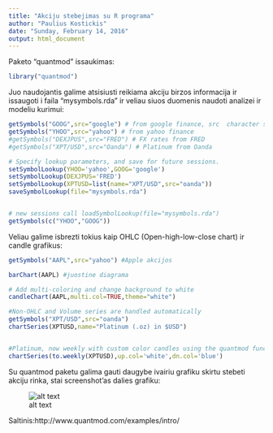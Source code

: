 ```yaml
---
title: "Akciju stebejimas su R programa"
author: "Paulius Kostickis"
date: "Sunday, February 14, 2016"
output: html_document
---
```


Paketo "quantmod" issaukimas:
```r
library("quantmod")
```

Juo naudojantis galime atsisiusti reikiama akciju birzos informacija ir issaugoti i faila "mysymbols.rda" ir veliau siuos duomenis naudoti analizei ir modeliu kurimui:
```r
getSymbols("GOOG",src="google") # from google finance, src  character string specifying sourcing method. (google)
getSymbols("YHOO",src="yahoo") # from yahoo finance 
#getSymbols("DEXJPUS",src="FRED") # FX rates from FRED 
#getSymbols("XPT/USD",src="Oanda") # Platinum from Oanda 

# Specify lookup parameters, and save for future sessions. 
setSymbolLookup(YHOO='yahoo',GOOG='google') 
setSymbolLookup(DEXJPUS='FRED') 
setSymbolLookup(XPTUSD=list(name="XPT/USD",src="oanda")) 
saveSymbolLookup(file="mysymbols.rda") 


# new sessions call loadSymbolLookup(file="mysymbols.rda") 
getSymbols(c("YHOO","GOOG")) 

```

Veliau galime isbrezti tokius kaip OHLC (Open-high-low-close chart) ir candle grafikus:
```r
getSymbols("AAPL",src="yahoo") #Apple akcijos

barChart(AAPL) #juostine diagrama

# Add multi-coloring and change background to white 
candleChart(AAPL,multi.col=TRUE,theme="white")

#Non-OHLC and Volume series are handled automatically 
getSymbols("XPT/USD",src="oanda") 
chartSeries(XPTUSD,name="Platinum (.oz) in $USD") 


#Platinum, now weekly with custom color candles using the quantmod function to.weekly 
chartSeries(to.weekly(XPTUSD),up.col='white',dn.col='blue')
```

Su quantmod paketu galima gauti daugybe ivairiu grafiku skirtu stebeti akciju rinka, stai screenshot'as dalies grafiku:

![alt text](http://www.quantmod.com/gallery/dozen-charts.png)

Saltinis:http://www.quantmod.com/examples/intro/

